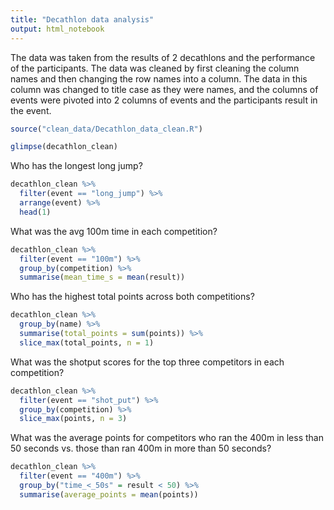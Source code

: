 ```yaml
---
title: "Decathlon data analysis"
output: html_notebook
---
```


The data was taken from the results of 2 decathlons and the performance of the participants. The data was cleaned by first cleaning the column names and then
changing the row names into a column. The data in this column was changed to title case as they were names, and the columns of events were pivoted into 2 columns
of events and the participants result in the event.

```r
source("clean_data/Decathlon_data_clean.R")
```

```r
glimpse(decathlon_clean)
```

Who has the longest long jump?
```r
decathlon_clean %>% 
  filter(event == "long_jump") %>%
  arrange(event) %>% 
  head(1)
```
What was the avg 100m time in each competition?
```r
decathlon_clean %>% 
  filter(event == "100m") %>% 
  group_by(competition) %>% 
  summarise(mean_time_s = mean(result))
```
Who has the highest total points across both competitions?

```r
decathlon_clean %>% 
  group_by(name) %>% 
  summarise(total_points = sum(points)) %>% 
  slice_max(total_points, n = 1)
```
What was the shotput scores for the top three competitors in each competition?
```r
decathlon_clean %>% 
  filter(event == "shot_put") %>% 
  group_by(competition) %>% 
  slice_max(points, n = 3)
```

What was the average points for competitors who ran the 400m in less than 50 seconds vs. those than ran 400m in more than 50 seconds?
```r
decathlon_clean %>% 
  filter(event == "400m") %>% 
  group_by("time_<_50s" = result < 50) %>% 
  summarise(average_points = mean(points))
```

